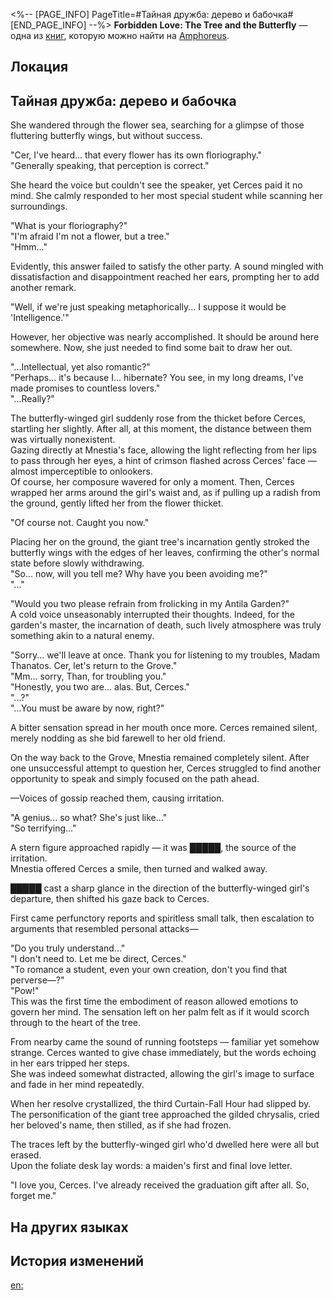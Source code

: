 <%-- [PAGE_INFO]
PageTitle=#Тайная дружба: дерево и бабочка#
[END_PAGE_INFO] --%>
{{Дополнить}}
{{Книга Инфобокс
|id           = 553
|partIds      = 190882
|Название     = Forbidden Love: The Tree and the Butterfly
|Изображение  = Предмет Книга Амфореус 1.png
|Мир          = Amphoreus
|Томов        = 1
|Автор        = <!--нужно добавить-->
|Описание     = A leisure read discovered in the Library of Philia in the Grove, classified in the historical romance genre.
|Том1         = {{tx}}
|Источник1    = {{tx|Отсутствует источник}}
|Персонажи    = Cerces; Mnestia; Thanatos
|Фракции      = 
}}
'''Forbidden Love: The Tree and the Butterfly''' — одна из [[Книги|книг]], которую можно найти на [[Amphoreus]].

==Локация==
{{Отметка карты|<!--название карты-->|<!--id отметки-->}}

==Тайная дружба: дерево и бабочка==
She wandered through the flower sea, searching for a glimpse of those fluttering butterfly wings, but without success.

"Cer, I've heard... that every flower has its own floriography."<br />
"Generally speaking, that perception is correct."

She heard the voice but couldn't see the speaker, yet Cerces paid it no mind. She calmly responded to her most special student while scanning her surroundings.

"What is your floriography?"<br />
"I'm afraid I'm not a flower, but a tree."<br />
"Hmm..."

Evidently, this answer failed to satisfy the other party. A sound mingled with dissatisfaction and disappointment reached her ears, prompting her to add another remark.

"Well, if we're just speaking metaphorically... I suppose it would be 'Intelligence.'"

However, her objective was nearly accomplished. It should be around here somewhere. Now, she just needed to find some bait to draw her out.

"...Intellectual, yet also romantic?"<br />
"Perhaps... it's because I... hibernate? You see, in my long dreams, I've made promises to countless lovers."<br />
"...Really?"

The butterfly-winged girl suddenly rose from the thicket before Cerces, startling her slightly. After all, at this moment, the distance between them was virtually nonexistent.<br />
Gazing directly at Mnestia's face, allowing the light reflecting from her lips to pass through her eyes, a hint of crimson flashed across Cerces' face &mdash; almost imperceptible to onlookers.<br />
Of course, her composure wavered for only a moment. Then, Cerces wrapped her arms around the girl's waist and, as if pulling up a radish from the ground, gently lifted her from the flower thicket.

"Of course not. Caught you now."

Placing her on the ground, the giant tree's incarnation gently stroked the butterfly wings with the edges of her leaves, confirming the other's normal state before slowly withdrawing.<br />
"So... now, will you tell me? Why have you been avoiding me?"<br />
"..."

"Would you two please refrain from frolicking in my Antila Garden?"<br />
A cold voice unseasonably interrupted their thoughts. Indeed, for the garden's master, the incarnation of death, such lively atmosphere was truly something akin to a natural enemy.

"Sorry... we'll leave at once. Thank you for listening to my troubles, Madam Thanatos. Cer, let's return to the Grove."<br />
"Mm... sorry, Than, for troubling you."<br />
"Honestly, you two are... alas. But, Cerces."<br />
"...?"<br />
"...You must be aware by now, right?"

A bitter sensation spread in her mouth once more. Cerces remained silent, merely nodding as she bid farewell to her old friend.

On the way back to the Grove, Mnestia remained completely silent. After one unsuccessful attempt to question her, Cerces struggled to find another opportunity to speak and simply focused on the path ahead.

&mdash;Voices of gossip reached them, causing irritation.

"A genius... so what? She's just like..."<br />
"So terrifying..."

A stern figure approached rapidly &mdash; it was █████, the source of the irritation.<br />
Mnestia offered Cerces a smile, then turned and walked away.

█████ cast a sharp glance in the direction of the butterfly-winged girl's departure, then shifted his gaze back to Cerces.

First came perfunctory reports and spiritless small talk, then escalation to arguments that resembled personal attacks&mdash;

"Do you truly understand..."<br />
"I don't need to. Let me be direct, Cerces."<br />
"To romance a student, even your own creation, don't you find that perverse&mdash;?"<br />
"Pow!"<br />
This was the first time the embodiment of reason allowed emotions to govern her mind. The sensation left on her palm felt as if it would scorch through to the heart of the tree.

From nearby came the sound of running footsteps &mdash; familiar yet somehow strange. Cerces wanted to give chase immediately, but the words echoing in her ears tripped her steps.<br />
She was indeed somewhat distracted, allowing the girl's image to surface and fade in her mind repeatedly.

When her resolve crystallized, the third Curtain-Fall Hour had slipped by.<br />
The personification of the giant tree approached the gilded chrysalis, cried her beloved's name, then stilled, as if she had frozen.

The traces left by the butterfly-winged girl who'd dwelled here were all but erased.<br />
Upon the foliate desk lay words: a maiden's first and final love letter.

"I love you, Cerces. I've already received the graduation gift after all. So, forget me."

==На других языках==
{{На других языках
|en   = Forbidden Love: The Tree and the Butterfly
|zhs  = 禁忌之恋：树与蝶
|zht  = 禁忌之戀：樹與蝶
|ja   = 禁断の恋～樹と蝶～
|ko   = 금기의 사랑: 나무와 나비
|es   = El amor prohibido: el árbol y la mariposa
|fr   = Amour interdit&nbsp;: L'Arbre et le Papillon
|ru   = Тайная дружба: дерево и бабочка
|th   = รักต้องห้ามระหว่างต้นไม้กับผีเสื้อ
|vi   = Tình Yêu Cấm Kỵ: Cây Và Bướm
|de   = Verbotene Liebe: Der Baum und der Schmetterling
|id   = Cinta Terlarang: Pohon dan Kupu-Kupu
|pt   = Amor Proibido: A Árvore e a Borboleta
}}

==История изменений==
{{История изменений|3.5}}

[[en:]]